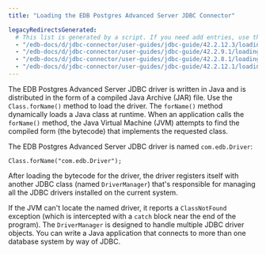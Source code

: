 ```yaml
---
title: "Loading the EDB Postgres Advanced Server JDBC Connector"

legacyRedirectsGenerated:
  # This list is generated by a script. If you need add entries, use the `legacyRedirects` key.
  - "/edb-docs/d/jdbc-connector/user-guides/jdbc-guide/42.2.12.3/loading_the_advanced_server_jdbc_connector.html"
  - "/edb-docs/d/jdbc-connector/user-guides/jdbc-guide/42.2.9.1/loading_the_advanced_server_jdbc_connector.html"
  - "/edb-docs/d/jdbc-connector/user-guides/jdbc-guide/42.2.8.1/loading_the_advanced_server_jdbc_connector.html"
  - "/edb-docs/d/jdbc-connector/user-guides/jdbc-guide/42.2.12.1/loading_the_advanced_server_jdbc_connector.html"
---
```


<div id="loading_the_advanced_server_jdbc_connector" class="registered_link"></div>

The EDB Postgres Advanced Server JDBC driver is written in Java and is distributed in the form of a compiled Java Archive (JAR) file. Use the `Class.forName()` method to load the driver. The `forName()` method dynamically loads a Java class at runtime. When an application calls the `forName()` method, the Java Virtual Machine (JVM) attempts to find the compiled form (the bytecode) that implements the requested class.

The EDB Postgres Advanced Server JDBC driver is named `com.edb.Driver`:

`Class.forName("com.edb.Driver");`

After loading the bytecode for the driver, the driver registers itself with another JDBC class (named `DriverManager`) that's responsible for managing all the JDBC drivers installed on the current system.

If the JVM can't locate the named driver, it reports a `ClassNotFound` exception (which is intercepted with a `catch` block near the end of the program). The `DriverManager` is designed to handle multiple JDBC driver objects. You can write a Java application that connects to more than one database system by way of JDBC. 
